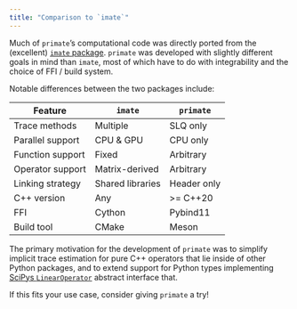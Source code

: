 ```yaml
---
title: "Comparison to `imate`"
---
```


Much of `primate`'s computational code was directly ported from the (excellent) [`imate` package](https://github.com/ameli/imate). 
`primate` was developed with slightly different goals in mind than `imate`, most of which have to do with integrability and the choice of FFI / build system. 

Notable differences between the two packages include:  

<!-- - `imate` supports multiple trace estimation approaches, e.g. decompositional methods. `primate` only supports the SLQ method.  
- `imate` supports both CPU parallelism and GPU parallelism. `primate` only supports CPU parallelism.
- `imate` builds [Cython](https://cython.org/) bindings (w/ [setuptools](https://setuptools.pypa.io/en/latest/index.html)); `primate` builds [pybind11](https://pybind11.readthedocs.io/en/stable/index.html) bindings (w/ [meson](https://meson-python.readthedocs.io/en/latest/#))
- `imate`'s uses traditional runtime-linking shared libraries, wheres `primate`'s external API is header-only ([comparison](https://stackoverflow.com/questions/12671383/benefits-of-header-only-libraries))
- `imate` works with any standard C++ compiler, whereas `primate` requires (some) compiler support for C++20.
- `imate` is optimized for a fixed set of matrix functions, whereas `primate` allows for arbitrary / user-supplied functions
- `imate` requires matrices as input, whereas `primate` allows arbitrary / user-supplied `LinearOperator`'s   
- `imate` works with any standard C++ compiler, whereas `primate` requires C++20 support. -->

| **Feature**  | `imate` | `primate` |
|---|---|---|
| Trace methods | Multiple  | SLQ only |
| Parallel support | CPU & GPU | CPU only |
| Function support | Fixed | Arbitrary |
| Operator support | Matrix-derived | Arbitrary |
| Linking strategy | Shared libraries | Header only |
| C++ version | Any | >= C++20 |
| FFI  | Cython | Pybind11 |
| Build tool | CMake | Meson |

The primary motivation for the development of `primate` was to simplify implicit trace estimation for pure C++ operators that lie inside of other Python packages, and to extend support for Python types implementing [SciPys `LinearOperator`](https://docs.scipy.org/doc/scipy/reference/generated/scipy.sparse.linalg.LinearOperator.html) abstract interface that.

 If this fits your use case, consider giving `primate` a try!

<!-- - `imate` might be convenient for Python users that use Cython, whereas `primate` is convenient for C++ users that use pybind11 -->